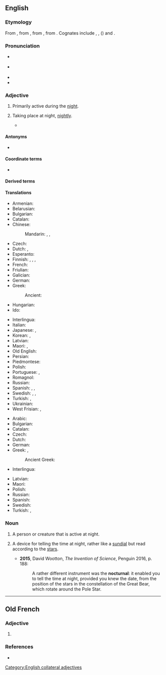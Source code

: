 ==English==

===Etymology===
From {{bor|en|frm|nocturnal}}, from {{der|en|la|nocturnus||nocturnal, nightly}}, from {{der|en|la|nox||night}}, from {{inh|en|ine-pro|*nókʷts||night}}. Cognates include {{cog|grc|νύξ}}, {{cog|sa|नक्ति|tr=nákti}}, {{cog|ang|niht}} ({{cog|en|night}}) and {{cog|sla-pro|*noťь}}.

===Pronunciation===
* {{a|UK}} {{IPA|en|/nɒkˈtɜː(ɹ).nəl/}}
* {{a|US}} {{IPA|en|/nɑkˈtɝ.nəl/}}
* {{audio|en|en-us-nocturnal.ogg|Audio (US)}}
* {{rhymes|en|ɜː(ɹ)nəl|s=3}}

===Adjective===
{{en-adj}}

# {{lb|en|of a person, creature, group, or species}} Primarily active during the [[night]].
#: {{ux|en|'''nocturnal''' birds}}
# {{lb|en|of an occurrence}} Taking place at night, [[nightly]].
#* {{quote-journal|en|date=2013-01-01
|author=Paul Bartel, Ashli Moore
|title=Avian Migration: The Ultimate Red-Eye Flight
|volume=101|issue=1|page=47&ndash;48
|magazine=[[w:American Scientist|American Scientist]]
|url=http://www.americanscientist.org/issues/issues/feature/2013/1/avian-migration-the-ultimate-red-eye-flight
|passage=Many of these classic methods are still used, with some modern improvements. For example, with the aid of special microphones and automated sound detection software, ornithologists recently reported [&hellip;] that pine siskins {{qualifier|Spinus pinus}} undergo an irregular, nomadic type of '''nocturnal''' migration.}}
#: {{ux|en|a suspicious '''nocturnal''' outing}}

====Antonyms====
* {{l|en|diurnal}}

====Coordinate terms====
* {{l|en|crepuscular}}

====Derived terms====
{{der3|en|nocturnal arc|nocturnal arch|nocturnal delirium|nocturnal emission|nocturnal penile tumescence|nocturnal pollution|nocturnalist|nocturnality|nocturnally|nonnocturnal}}

====Translations====
{{trans-top|primarily active during the night}}
* Armenian: {{t+|hy|գիշերային}}
* Belarusian: {{t|be|начны́|sc=Cyrl}}
* Bulgarian: {{t+|bg|но́щен|sc=Cyrl}}
* Catalan: {{t+|ca|nocturn}}
* Chinese:
*: Mandarin: {{t+|cmn|夜|tr=yè de|alt=夜的|sc=Hani}}, {{t+|cmn|晝伏夜出|sc=Hani}}, {{t+|cmn|昼伏夜出|tr=zhòufúyèchū|sc=Hani}}
* Czech: {{t+|cs|noční}}
* Dutch: {{t+|nl|nachtelijk}}, {{t|nl|[[nacht]]-}}
* Esperanto: {{t|eo|nokta}}
* Finnish: {{t|fi|[[yö]]-}} {{qualifier|former part of compound}}, {{t+|fi|yöllinen}}, {{t+|fi|öinen}}, {{t|fi|nokturnaalinen}} {{qualifier|scientific}}
* French: {{t+|fr|nocturne}}
* Friulian: {{t-needed|fur}}
* Galician: {{t|gl|nocturno|m}}
* German: {{t+|de|nachtaktiv}}
* Greek: {{t+|el|νυκτόβιος}}
*: Ancient: {{t|grc|νυκτερινός}}
* Hungarian: {{t+|hu|éjjeli}}
* Ido: {{t+|io|noktala}}
{{trans-mid}}
* Interlingua: {{t|ia|nocturne}}
* Italian: {{t-needed|it}}
* Japanese: {{t|ja|夜行|tr=やこう, yakō, やぎょう, yagyō|sc=Jpan}}, {{t|ja|夜行性|tr=やこうせい, yakōsei|sc=Jpan}}
* Korean: {{t+|ko|야행}}, {{t+|ko|야행성}}
* Latvian: {{t|lv|naksnīgs}}
* Maori: {{t|mi|ohopō}}, {{t|mi|moeao}}
* Old English: {{t|ang|nihtlīċ}}
* Persian: {{t+|fa|شبانه|tr=šabâne|sc=fa-Arab}}
* Piedmontese: {{t-needed|pms}}
* Polish: {{t+|pl|nocny}}
* Portuguese: {{t+|pt|nocturno}}, {{t+|pt|noturno|m}}
* Romagnol: {{t-needed|rgn}}
* Russian: {{t+|ru|ночно́й}}
* Spanish: {{t+|es|nocturno}}, {{t+|es|noctámbulo|m}}, {{t+|es|trasnochador|m}}
* Swedish: {{t|sv|[[natt]]-}}, {{t|sv|nattaktiv}}, {{t|sv|[[aktiv]] om [[natten]]}}
* Turkish: {{t|tr|gececil}}, {{t+|tr|noktürnal|alt=noktürnâl}}
* Ukrainian: {{t|uk|нічни́й|sc=Cyrl}}
* West Frisian: {{t|fy|nachtlik}}, {{t|fy|[[nacht]]-}}
{{trans-bottom}}

{{trans-top|taking place at night}}
* Arabic: {{t|ar|لَيْلِيٌّ}}
* Bulgarian: {{t+|bg|нощен}}
* Catalan: {{t+|ca|nocturn}}
* Czech: {{t+|cs|noční}}
* Dutch: {{t+|nl|nachtelijk}}
* German: {{t+|de|nächtlich}}
* Greek: {{t+|el|νυχτερινός}}, {{t+|el|νυχτιάτικος}}
*: Ancient Greek: {{t|grc|νυκτερινός}}
* Interlingua: {{t|ia|nocturne}}
{{trans-mid}}
* Latvian: {{t|lv|naksnīgs}}
* Maori: {{t|mi|tūāpō}}
* Polish: {{t+|pl|nocny}}
* Russian: {{t+|ru|ночно́й}}
* Spanish: {{t+|es|nocturno}}
* Swedish: {{t+|sv|nattlig}}
* Turkish: {{t|tr|geceleyin olan}}, {{t|tr|geceye ait}}
{{trans-bottom}}

===Noun===
{{en-noun}}

# A person or creature that is active at night.
# {{lb|en|historical}} A device for telling the time at night, rather like a [[sundial]] but read according to the [[star]]s.
#: {{synonyms|en|star clock}}
#* '''2015''', David Wootton, ''The Invention of Science'', Penguin 2016, p. 188:
#*: A rather different instrument was the '''nocturnal''': it enabled you to tell the time at night, provided you knew the date, from the position of the stars in the constellation of the Great Bear, which rotate around the Pole Star.

[[Category:English collateral adjectives]]
{{topics|en|Night}}

----

==Old French==

===Adjective===
{{fro-adj}}

# {{l|en|nocturnal}}

===References===
* {{R:Godefroy}}